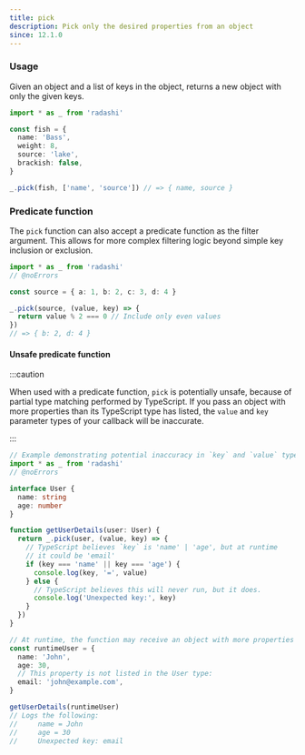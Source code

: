 ```yaml
---
title: pick
description: Pick only the desired properties from an object
since: 12.1.0
---
```


### Usage

Given an object and a list of keys in the object, returns a new object with only the given keys.

```ts twoslash
import * as _ from 'radashi'

const fish = {
  name: 'Bass',
  weight: 8,
  source: 'lake',
  brackish: false,
}

_.pick(fish, ['name', 'source']) // => { name, source }
```

### Predicate function

The `pick` function can also accept a predicate function as the filter argument. This allows for more complex filtering logic beyond simple key inclusion or exclusion.

```ts twoslash
import * as _ from 'radashi'
// @noErrors

const source = { a: 1, b: 2, c: 3, d: 4 }

_.pick(source, (value, key) => {
  return value % 2 === 0 // Include only even values
})
// => { b: 2, d: 4 }
```

#### Unsafe predicate function

:::caution

When used with a predicate function, `pick` is potentially unsafe, because of partial type matching performed by TypeScript. If you pass an object with more properties than its TypeScript type has listed, the `value` and `key` parameter types of your callback will be inaccurate.

:::

```ts twoslash
// Example demonstrating potential inaccuracy in `key` and `value` types within `_.pick` callback
import * as _ from 'radashi'
// @noErrors

interface User {
  name: string
  age: number
}

function getUserDetails(user: User) {
  return _.pick(user, (value, key) => {
    // TypeScript believes `key` is 'name' | 'age', but at runtime
    // it could be 'email'
    if (key === 'name' || key === 'age') {
      console.log(key, '=', value)
    } else {
      // TypeScript believes this will never run, but it does.
      console.log('Unexpected key:', key)
    }
  })
}

// At runtime, the function may receive an object with more properties
const runtimeUser = {
  name: 'John',
  age: 30,
  // This property is not listed in the User type:
  email: 'john@example.com',
}

getUserDetails(runtimeUser)
// Logs the following:
//     name = John
//     age = 30
//     Unexpected key: email
```
